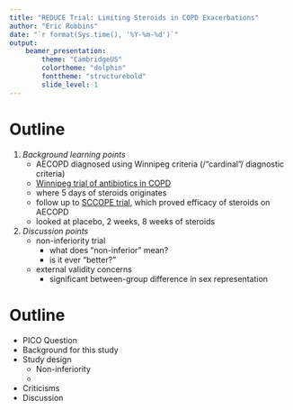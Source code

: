 ```yaml
---
title: "REDUCE Trial: Limiting Steroids in COPD Exacerbations"
author: "Eric Robbins"
date: "`r format(Sys.time(), '%Y-%m-%d')`"
output: 
    beamer_presentation:
        theme: "CambridgeUS"
        colortheme: "dolphin"
        fonttheme: "structurebold"
        slide_level: 1
---
```


# Outline
1. *Background learning points*
    - AECOPD diagnosed using Winnipeg criteria (/"cardinal"/ diagnostic criteria)
	- [Winnipeg trial of antibiotics in COPD](https://doi.org/10.7326/0003-4819-106-2-196/)
    - where 5 days of steroids originates
    - follow up to [SCCOPE trial](https://doi.org/10.1016/s0197-2456(98)00011-7), which proved efficacy of steroids on AECOPD
	- looked at placebo, 2 weeks, 8 weeks of steroids
2. *Discussion points*
    - non-inferiority trial
        - what does "non-inferior" mean?
	    - is it ever "better?"
    - external validity concerns
	    - significant between-group difference in sex representation

# Outline 
- PICO Question
- Background for this study 
- Study design
  - Non-inferiority
  - 
- Criticisms
- Discussion
